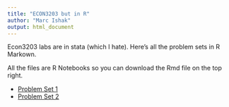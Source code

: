 ---
title: "ECON3203 but in R"
author: "Marc Ishak"
output: html_document
---

Econ3203 labs are in stata (which I hate). Here's all the problem sets in R Markown.

All the files are R Notebooks so you can download the Rmd file on the top right.



* [Problem Set 1](pset1/)
* [Problem Set 2](pset2/)
<!-- * [Problem Set 3](pset3/) -->
<!-- * [Problem Set 4](pset4/) -->
<!-- * [Problem Set 5](pset5/) -->
<!-- * [Problem Set 6](pset6/) -->
<!-- * [Problem Set 7](pset7/) -->
<!-- * [Problem Set 8](pset8/) -->
<!-- * [Problem Set 9](pset9/) -->
<!-- * [Problem Set 10](pset10/) -->
